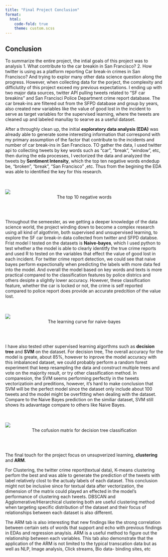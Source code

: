 ```yaml
---
title: "Final Project Conclusion"
format:
  html:
    code-fold: true
    theme: custom.scss
---
```


## Conclusion

To summarize the entire project, the intial goals of this project was to analysis 1. What contribute to the car breakin in San Francisco? 2. How twitter is using as a platform reporting Car break-in crimes in San Francisco? And trying to explor many other data science question along the progress. However, when collecting data for the porject, the complexity and difficlutity of this project exceed my previous expectations. I ending up with two major data sources, twitter API pulling tweets related to "SF car breakins" and San Francisci Police Department crime report database. The car break-ins are filtered out from the SFPD database and group by years, also created new variables like the value of good lost in the incident to serve as target variables for the supervised learning, where the tweets are cleaned up and labeled manullay to searve as a useful dataset. 

After a throughly clean up, the initial **exploratory data analysis (EDA)** was already able to generate some interesting information that correspond with my primary assumption of the factor that contribute to the incidents and number of car break-ins in San Francisco. TO gather the data, I used twitter api to collecting tweets by key words such as "car", "break", "window", etc, then during the eda processes, I vectorized the data and analyzed the tweets by **Sentiment Intensity**, which the top ten negative words endedup be, "broken", "break", "San Francisco" ,etc. Thus from the begining the EDA was able to identified the key for this research. 

<br></br>
![](top_negative.png)
<center>The top 10 negative words</center>
<br></br>

Throughout the semeester, as we getting a deeper knowledge of the data science world, the project winding down to become a complex research using all kind of algothrim, both supervised and unsupervised learning, to explore the SF car break-in data collected from twitter and SFPD databse. Frist model I tested on the datasets is **Naive-bayes**, which I used python to test whether a the model is able to clearly identitfy the true crime reports and used R to tested on the variables that effect the value of good lost in each incident. For twitter crime report detection, we could see that naive bayes perform expectionally when predicting the labels with more data fed into the model. And overall the model based on key words and texts is more practical compared to the classification features by police districs and others desipte a slightly lower accuracy. However, these classification feature, whether the car is locked or not, the crime is self reported compared to police report does provide an accurate predcition of the value lost.

<br></br>
![](naive.png)
<center>The learning curve for naive-bayes</center>
<br></br>

I have also tested other supervised learning algorthms such as **decision tree** and **SVM** on the dataset. For decision tree, The overall accuracy for the model is greate, about 85%, however to inprove the model accuracy with this imbalanced dataset, we could probably perform a random forest experiment that keep resampling the data and construct multiple trees and vote on the majority result, or try other classification method. In comparesion, the SVM seems performing perfectly in the tweets vectorizatioin and preditions, however, it’s hard to make conclusion that SVM will be the perfect model since the dataset only include about 100 tweets and the model might be overfitting when dealing with the dataset. Compare to the Naive Bayes prediction on the similiar dataset, SVM still shows its adavantage compare to others like Naive Bayes.

<br></br>
![](tree.png)
<center>The cofusion matrix for decision tree classification</center>
<br></br>

The final touch for the project focus on unsupverized learning, **clustering** and **ARM**. 

For Clustering, the twitter crime report(textual data), K-means clustering perfom the best and was able to generate the prediction of the tweets with label relatively clost to the actualy labels of each dataset. This conclusion might not be inclusive since for textual data after vectorization, the dimension of the matrix could played an effected in the model’s performance of clustering each tweets. DBSCAN and Agglomerative/Hierarchical clustering both are useful clustering method when targeting specific distribution of the dataset and their focus of relationships between each dataset is also different.

The ARM tab is also interesting that new findings like the strong correlation between certain sets of words that support and echo with previous findings in EDAs and regression anaylsis. ARM is a useful method to figure out the relationship between each variables. This tab also demonstrate that the application of the ARM is not limited to the typical transcation data but as well as NLP, Image analysis, Click streams, Bio data- binding sites, etc